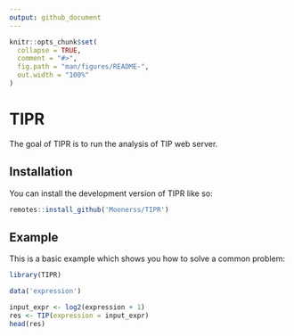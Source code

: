 ```yaml
---
output: github_document
---
```


<!-- README.md is generated from README.Rmd. Please edit that file -->

```r
knitr::opts_chunk$set(
  collapse = TRUE,
  comment = "#>",
  fig.path = "man/figures/README-",
  out.width = "100%"
)
```

# TIPR

<!-- badges: start -->
<!-- badges: end -->

The goal of TIPR is to run the analysis of TIP web server.

## Installation

You can install the development version of TIPR like so:

``` r
remotes::install_github('Moonerss/TIPR')
```

## Example

This is a basic example which shows you how to solve a common problem:


```r
library(TIPR)

data('expression')

input_expr <- log2(expression + 1)
res <- TIP(expression = input_expr)
head(res)
```

